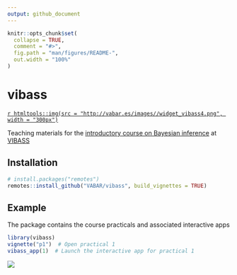 ```yaml
---
output: github_document
---
```


<!-- README.md is generated from README.Rmd. Please edit that file -->

```r
knitr::opts_chunk$set(
  collapse = TRUE,
  comment = "#>",
  fig.path = "man/figures/README-",
  out.width = "100%"
)
```

# vibass
[`r htmltools::img(src = "http://vabar.es/images//widget_vibass4.png", width = "300px")`](http://vabar.es/events/vibass4/)

<!-- badges: start -->
<!-- badges: end -->

Teaching materials for the [introductory course on Bayesian inference](http://vabar.es/events/vibass4-intro/) at [VIBASS](http://vabar.es/events/vibass4/)



## Installation

```r
# install.packages("remotes")
remotes::install_github("VABAR/vibass", build_vignettes = TRUE)
```

## Example

The package contains the course practicals and associated interactive apps

```r
library(vibass)
vignette("p1")  # Open practical 1
vibass_app(1)  # Launch the interactive app for practical 1
```

![](man/figures/p1_app.png)

